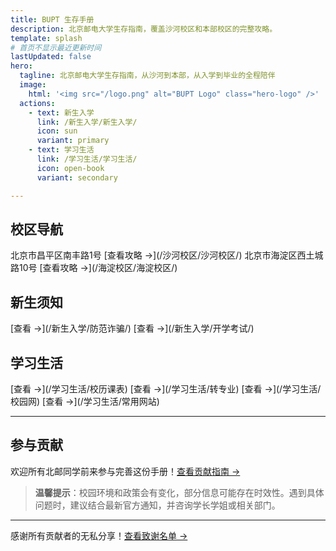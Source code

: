 ```yaml
---
title: BUPT 生存手册
description: 北京邮电大学生存指南，覆盖沙河校区和本部校区的完整攻略。
template: splash
# 首页不显示最近更新时间
lastUpdated: false
hero:
  tagline: 北京邮电大学生存指南，从沙河到本部，从入学到毕业的全程陪伴
  image:
    html: '<img src="/logo.png" alt="BUPT Logo" class="hero-logo" />'
  actions:
    - text: 新生入学
      link: /新生入学/新生入学/
      icon: sun
      variant: primary
    - text: 学习生活
      link: /学习生活/学习生活/
      icon: open-book
      variant: secondary

---
```



## 校区导航

<CardGrid>
	<Card title="沙河校区">
    北京市昌平区南丰路1号
		[查看攻略 ->](/沙河校区/沙河校区/)
	</Card>
	<Card title="海淀校区">
    北京市海淀区西土城路10号
		[查看攻略 ->](/海淀校区/海淀校区/)
	</Card>
</CardGrid>

## 新生须知

<CardGrid>
  <Card title="防范诈骗">
    [查看 ->](/新生入学/防范诈骗/)
  </Card>
  <Card title="开学考试">
    [查看 ->](/新生入学/开学考试/)
  </Card>
</CardGrid>

## 学习生活

<CardGrid>
  <Card title="校历课表">
    [查看 ->](/学习生活/校历课表)
  </Card>
  <Card title="转专业">
    [查看 ->](/学习生活/转专业)
  </Card>
  <Card title="校园网">
    [查看 ->](/学习生活/校园网)
  </Card>
  <Card title="常用网站">
    [查看 ->](/学习生活/常用网站)
  </Card>
</CardGrid>

---

## 参与贡献
欢迎所有北邮同学前来参与完善这份手册！[查看贡献指南 →](/contributing/)

> **温馨提示**：校园环境和政策会有变化，部分信息可能存在时效性。遇到具体问题时，建议结合最新官方通知，并咨询学长学姐或相关部门。

-----

感谢所有贡献者的无私分享！[查看致谢名单 →](/acknowledgments/)
